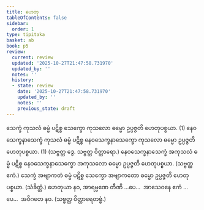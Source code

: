 ```yaml
---
title: ဟေတု
tableOfContents: false
sidebar:
  order: 1
type: tipitaka
basket: ab
book: p5
review:
  current: review
  updated: '2025-10-27T21:47:58.731970'
  updated_by: ''
  notes: ''
  history:
  - state: review
    date: '2025-10-27T21:47:58.731970'
    updated_by: ''
    notes: ''
    previous_state: draft
---
```



<ReviewStatus review={frontmatter.review} showDetails={true} />

<HypothesisAnnotation frontmatter={frontmatter} />

<DynamicBreadcrumb />

<Division number="24" book="p5" e="ch" v="39" p="6">

<Paragraph number="370" book="p5">
သေက္ခံ ကုသလံ ဓမ္မံ ပဋိစ္စ သေက္ခော ကုသလော ဓမ္မော ဥပ္ပဇ္ဇတိ ဟေတုပစ္စယာ. (1)
</Paragraph>

<Paragraph number="371" book="p5">
နေဝသေက္ခနာသေက္ခံ ကုသလံ ဓမ္မံ ပဋိစ္စ နေဝသေက္ခနာသေက္ခော ကုသလော ဓမ္မော ဥပ္ပဇ္ဇတိ ဟေတုပစ္စယာ. (1) (သဗ္ဗတ္ထ ဒွေ. သဗ္ဗတ္ထ ဝိတ္ထာရော.)
</Paragraph>

<Paragraph number="372" book="p5">
နေဝသေက္ခနာသေက္ခံ အကုသလံ ဓမ္မံ ပဋိစ္စ နေဝသေက္ခနာသေက္ခော အကုသလော ဓမ္မော ဥပ္ပဇ္ဇတိ ဟေတုပစ္စယာ. (သဗ္ဗတ္ထ ဧကံ.)
</Paragraph>

<Paragraph number="373" book="p5">
သေက္ခံ အဗျာကတံ ဓမ္မံ ပဋိစ္စ သေက္ခော အဗျာကတော ဓမ္မော ဥပ္ပဇ္ဇတိ ဟေတုပစ္စယာ. (သံခိတ္တံ.)
</Paragraph>

<Paragraph number="374" book="p5">
ဟေတုယာ နဝ, အာရမ္မဏေ တီဏိ …ပေ…  အာသေဝနေ ဧကံ …ပေ…  အဝိဂတေ နဝ. (သဗ္ဗတ္ထ ဝိတ္ထာရေတဗ္ဗံ.)
</Paragraph>
</Division>